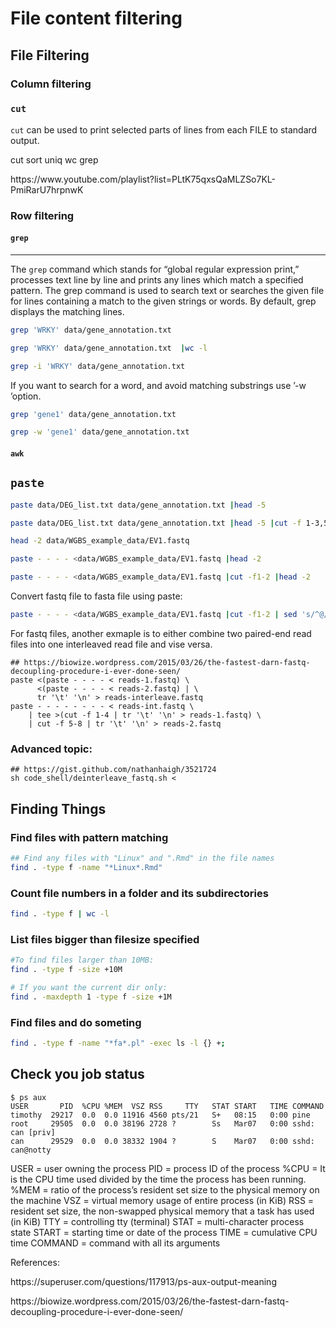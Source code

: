 # File content filtering

## File Filtering 

### Column filtering

### `cut`

`cut` can be used to print selected parts of lines from each FILE to standard output.

cut sort uniq wc grep 


https://www.youtube.com/playlist?list=PLtK75qxsQaMLZSo7KL-PmiRarU7hrpnwK


### Row filtering

#### `grep`


---------------------

The `grep` command which stands for “global regular expression print,” processes text line by line and prints any lines which match a specified pattern. The grep command is used to search text or searches the given file for lines containing a match to the given strings or words. By default, grep displays the matching lines. 

```sh
grep 'WRKY' data/gene_annotation.txt
```

```sh
grep 'WRKY' data/gene_annotation.txt  |wc -l 
```


```sh
grep -i 'WRKY' data/gene_annotation.txt 
```

If you want to search for a word, and avoid matching substrings use ‘-w ‘option.

```sh
grep 'gene1' data/gene_annotation.txt 
```

```sh
grep -w 'gene1' data/gene_annotation.txt 
```

#### `awk`

## `paste`

```sh
paste data/DEG_list.txt data/gene_annotation.txt |head -5
```

```sh
paste data/DEG_list.txt data/gene_annotation.txt |head -5 |cut -f 1-3,5
```


```sh
head -2 data/WGBS_example_data/EV1.fastq
```

```sh
paste - - - - <data/WGBS_example_data/EV1.fastq |head -2 
```

```sh
paste - - - - <data/WGBS_example_data/EV1.fastq |cut -f1-2 |head -2
```

Convert fastq file to fasta file using paste: 

```sh
paste - - - - <data/WGBS_example_data/EV1.fastq |cut -f1-2 | sed 's/^@/>/' | tr "\t" "\n"  |head -4
```

For fastq files, another exmaple is to either combine two paired-end read files into one interleaved read file and vise versa. 

```
## https://biowize.wordpress.com/2015/03/26/the-fastest-darn-fastq-decoupling-procedure-i-ever-done-seen/
paste <(paste - - - - < reads-1.fastq) \
      <(paste - - - - < reads-2.fastq) | \
      tr '\t' '\n' > reads-interleave.fastq
paste - - - - - - - - < reads-int.fastq \
    | tee >(cut -f 1-4 | tr '\t' '\n' > reads-1.fastq) \
    | cut -f 5-8 | tr '\t' '\n' > reads-2.fastq
```

### Advanced topic: 



```
## https://gist.github.com/nathanhaigh/3521724
sh code_shell/deinterleave_fastq.sh < 
```

## Finding Things

### Find files with pattern matching


```sh
## Find any files with "Linux" and ".Rmd" in the file names
find . -type f -name "*Linux*.Rmd"
```

### Count file numbers in a  folder and its subdirectories

```sh
find . -type f | wc -l
```

### List files bigger than filesize specified

```sh
#To find files larger than 10MB:
find . -type f -size +10M
```

```sh
# If you want the current dir only:
find . -maxdepth 1 -type f -size +1M
```

### Find files and do someting

```sh
find . -type f -name "*fa*.pl" -exec ls -l {} +; 
```


## Check you job status


```
$ ps aux  
USER       PID  %CPU %MEM  VSZ RSS     TTY   STAT START   TIME COMMAND
timothy  29217  0.0  0.0 11916 4560 pts/21   S+   08:15   0:00 pine  
root     29505  0.0  0.0 38196 2728 ?        Ss   Mar07   0:00 sshd: can [priv]   
can      29529  0.0  0.0 38332 1904 ?        S    Mar07   0:00 sshd: can@notty  
```

USER = user owning the process
PID = process ID of the process
%CPU = It is the CPU time used divided by the time the process has been running.
%MEM = ratio of the process’s resident set size to the physical memory on the machine
VSZ = virtual memory usage of entire process (in KiB)
RSS = resident set size, the non-swapped physical memory that a task has used (in KiB)
TTY = controlling tty (terminal)
STAT = multi-character process state
START = starting time or date of the process
TIME = cumulative CPU time
COMMAND = command with all its arguments

References:

https://superuser.com/questions/117913/ps-aux-output-meaning

https://biowize.wordpress.com/2015/03/26/the-fastest-darn-fastq-decoupling-procedure-i-ever-done-seen/

